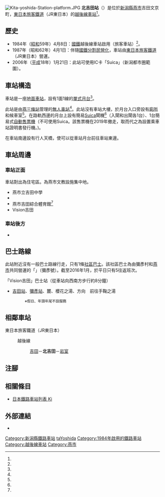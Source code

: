 {{NoteTA
|T=zh-hans:北吉田站;zh-hk:北吉田站;zh-tw:北吉田車站;
|1=zh-hans:北吉田站;zh-hk:北吉田站;zh-tw:北吉田車站;
}}
{{Infobox station
|公司色 = green
|站名 = 北吉田站
|圖片 = kita-yoshida_040704.jpg
|圖片說明 = 車站大樓（2004年7月）
|日文原名 = 北吉田
|平假名 = きたよしだ
|羅馬拼音 = Kita-Yoshida
|副站名 = 
|電報略號 = キヨ
|所在地 = {{JPN}}[[新潟縣|新潟縣]][[燕市|燕市]]吉田文京町<ref name="zeneki21">{{Cite book|title =週刊 JR全駅・全車両基地 |publisher = {{Translink|ja|朝日新聞出版}} |series=週刊朝日百科 |volume  =21号 新潟駅・弥彦駅・津南駅ほか |date =2012-12-30 |page =22 |language=ja}}</ref>
|座標 = {{coord|37|42|8.24|N|138|52|5.68|E|type:railwaystation_region:JP-24|display=inline,title}}
|車站構造 = [[地面車站|地面車站]]
|月台配置 = 1面1線<ref name="zeneki21"/>
|啟用年月日 = 1984年（[[昭和|昭和]]59年）4月8日<ref name="zeneki21"/>
|廢站年月日 = 
|乘客人數 = 
|上下車人次 = 
|統計年度 = 
|轉車 = 
|全寬備註 = [[無人車站|無人車站]]<ref name="zeneki21"/><br>沒有自動售票機
|adjacent = {{Adjacent stations|system=東日本旅客鐵道|line=越後線|left=吉田|right=岩室|note-left=1.9km|note-mid=距離[[柏崎站|柏崎]]51.7km|note-right=2.1km}}
}}
[[File:Kita-yoshida-Station-platform.JPG|thumb]]
'''北吉田站'''（{{jpn|j=北吉田駅|hg=きたよしだえき|rm=Kita-Yoshida eki|f=y}}）是位於[[新潟縣|新潟縣]][[燕市|燕市]]吉田文京町，[[東日本旅客鐵道|東日本旅客鐵道]]（JR東日本）的[[越後線|越後線]][[鐵路車站|車站]]<ref name="zeneki21"/>。

== 歷史 ==
* 1984年（[[昭和|昭和]]59年）4月8日：[[日本國有鐵道|國鐵]]越後線車站啟用（旅客車站）<ref name="zeneki21"/>。
* 1987年（昭和62年）4月1日：伴隨[[國鐵分割民營化|國鐵分割民營化]]，車站由[[東日本旅客鐵道|東日本旅客鐵道]]（JR東日本）營運。
* 2006年（[[平成|平成]]18年）1月21日：此站可使用IC卡「Suica」（新潟都市圈範圍）。

== 車站構造 ==
車站是一座[[地面車站|地面車站]]，設有1面1線的[[單式月台|單式月台]]<ref name="zeneki21"/>。

此站是由[[燕三條站|燕三條站]]管理的[[無人車站|無人車站]]<ref name="zeneki21"/>。此站沒有車站大樓，於月台入口旁設有[[廁所|廁所]]和候車室<ref name="zeneki21"/>。在路軌西邊的月台上設有簡易[[Suica|Suica]]閘機<ref name="zeneki21"/>（入閘和出閘各1台）、1台簡易式[[自動售票機|自動售票機]]（不可使用Suica。該售票機在2019年撤走，取而代之為設置乘車站證明書發行機。)。

在車站南邊設有行人天橋，使可以從車站月台前往車站東邊。

== 車站周邊 ==
=== 車站正面 ===
車站對出為住宅區。為燕市{{Translink|ja|吉田町 (新潟県)|吉田町 (新潟縣)|吉田地區}}文教設施集中地。

* 燕市立吉田中學
* {{Translink|ja|新潟県立吉田高等学校|新潟縣立吉田高等學校}}
* 燕市吉田綜合體育館<ref name="zeneki21"/>
* Vision吉田

=== 車站後方 ===
* {{Translink|ja|国道116号|國道116號}}

== 巴士路線 ==
此站附近沒有一般巴士路線行走，只有1條[[社區巴士|社區巴士]]。該社區巴士為由彌彥村和[[燕市|燕市]]共同營運的「{{Translink|ja|燕市循環バス|燕市循環巴士|彌彥·燕廣域循環巴士}}」（彌彥號）。截至2016年1月，於平日只有5往返班次。

; 「Vision吉田」巴士站（從車站向西南方步行約8分鐘）
* [[吉田站_(新潟縣)|吉田站]]、[[彌彥站|彌彥站]]、麓、櫻花之湯、{{Translink|ja|道の駅国上|道之驛國上}}方向　前往手鞠之湯
*: <small>※假日、年頭年尾不設服務</small>

== 相鄰車站 ==
; 東日本旅客鐵道（JR東日本）
: {{Color|#40934d|■}}越後線
:: [[吉田站_(新潟縣)|吉田]]－'''北吉田'''－[[岩室站|岩室]]

== 注腳 ==
{{Reflist}}

== 相關條目 ==
{{Commonscat}}
* [[日本鐵路車站列表_Ki|日本鐵路車站列表 Ki]]

== 外部連結 ==
*{{外部連結/JR東日本車站|594|北吉田}}{{ja icon}}

{{越後線}}

{{DEFAULTSORT:Kita-Yoshida}}
[[Category:新潟縣鐵路車站|Category:新潟縣鐵路車站]]
[[Category:日本鐵路車站_Ki|taYoshida]]
[[Category:1984年啟用的鐵路車站|Category:1984年啟用的鐵路車站]]
[[Category:越後線車站|Category:越後線車站]]
[[Category:燕市|Category:燕市]]